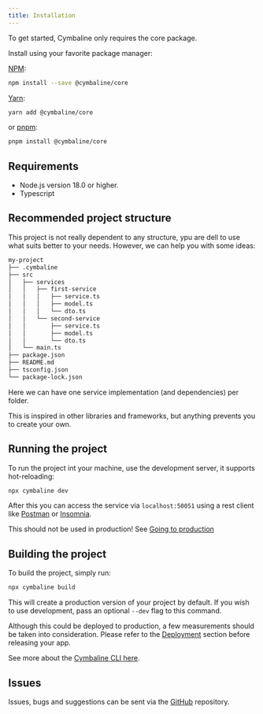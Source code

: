 ```yaml
---
title: Installation
---
```


To get started, Cymbaline only requires the core package.

Install using your favorite package manager:

[NPM](https://www.npmjs.com/package/@cymbaline/core):

```bash
npm install --save @cymbaline/core
```
[Yarn](https://yarnpkg.com/package?name=@cymbaline/core):

```bash
yarn add @cymbaline/core
```
or [pnpm](https://pnpm.io/):

```bash
pnpm install @cymbaline/core
```

## Requirements

- Node.js version 18.0 or higher.
- Typescript

## Recommended project structure

This project is not really dependent to any structure, ypu are dell to use what suits better to your needs. However, we can help you with some ideas:

```bash
my-project
├── .cymbaline
├── src
│   ├── services
│   │   ├── first-service
│   │   │   ├── service.ts
│   │   │   ├── model.ts
│   │   │   └── dto.ts
│   │   └── second-service
│   │       ├── service.ts
│   │       ├── model.ts
│   │       └── dto.ts
│   └── main.ts
├── package.json
├── README.md
├── tsconfig.json
└── package-lock.json
```

Here we can have one service implementation (and dependencies) per folder.

This is inspired in other libraries and frameworks, but anything prevents you to create your own.

## Running the project

To run the project int your machine, use the development server, it supports hot-reloading:

``` bash
npx cymbaline dev
```

After this you can access the service via `localhost:50051` using a rest client like [Postman](#) or [Insomnia](#).

This should not be used in production! See [Going to production](/docs/deployment/going-to-production.md)

## Building the project

To build the project, simply run:

``` bash
npx cymbaline build
```

This will create a production version of your project by default. If you wish to use development, pass an optional `--dev` flag to this command.

Although this could be deployed to production, a few measurements should be taken into consideration. Please refer to the [Deployment](/docs/deplyment) section before releasing your app.

See more about the [Cymbaline CLI here](/docs/category/cli).

## Issues

Issues, bugs and suggestions can be sent via the [GitHub](#) repository.

